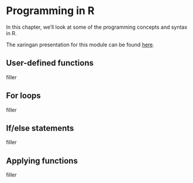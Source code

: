 # Programming in R

In this chapter, we'll look at some of the programming concepts and syntax in R.

The xaringan presentation for this module can be found [here](/presentations/4_Programming/r_training_programming_presentation.html).

## User-defined functions

filler

## For loops

filler

## If/else statements

filler

## Applying functions

filler